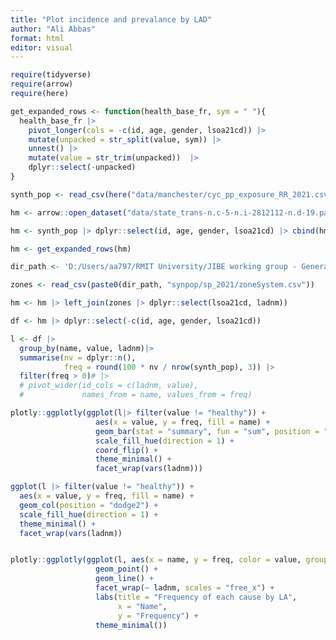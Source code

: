 ```yaml
---
title: "Plot incidence and prevalance by LAD"
author: "Ali Abbas"
format: html
editor: visual
---
```




```r
require(tidyverse)
require(arrow)
require(here)
```

```r

get_expanded_rows <- function(health_base_fr, sym = " "){
  health_base_fr |> 
    pivot_longer(cols = -c(id, age, gender, lsoa21cd)) |> 
    mutate(unpacked = str_split(value, sym)) |> 
    unnest() |> 
    mutate(value = str_trim(unpacked))  |> 
    dplyr::select(-unpacked)
}


```

```r
synth_pop <- read_csv(here("data/manchester/cyc_pp_exposure_RR_2021.csv"))

hm <- arrow::open_dataset("data/state_trans-n.c-5-n.i-2812112-n.d-19.parquet/part-0.parquet") |> collect()

hm <- synth_pop |> dplyr::select(id, age, gender, lsoa21cd) |> cbind(hm)

hm <- get_expanded_rows(hm)

dir_path <- 'D:/Users/aa797/RMIT University/JIBE working group - General/manchester/'

zones <- read_csv(paste0(dir_path, "synpop/sp_2021/zoneSystem.csv"))

hm <- hm |> left_join(zones |> dplyr::select(lsoa21cd, ladnm))

df <- hm |> dplyr::select(-c(id, age, gender, lsoa21cd))

l <- df |>
  group_by(name, value, ladnm)|> 
  summarise(nv = dplyr::n(), 
            freq = round(100 * nv / nrow(synth_pop), 3)) |>  
  filter(freq > 0)# |> 
  # pivot_wider(id_cols = c(ladnm, value), 
  #             names_from = name, values_from = freq)

```

```r
plotly::ggplotly(ggplot(l|> filter(value != "healthy")) +
                   aes(x = value, y = freq, fill = name) +
                   geom_bar(stat = "summary", fun = "sum", position = "dodge2") +
                   scale_fill_hue(direction = 1) +
                   coord_flip() +
                   theme_minimal() +
                   facet_wrap(vars(ladnm)))

ggplot(l |> filter(value != "healthy")) +
  aes(x = value, y = freq, fill = name) +
  geom_col(position = "dodge2") +
  scale_fill_hue(direction = 1) +
  theme_minimal() +
  facet_wrap(vars(ladnm))


plotly::ggplotly(ggplot(l, aes(x = name, y = freq, color = value, group = value)) +
                   geom_point() +
                   geom_line() +
                   facet_wrap(~ ladnm, scales = "free_x") +
                   labs(title = "Frequency of each cause by LA",
                        x = "Name",
                        y = "Frequency") +
                   theme_minimal())


```
